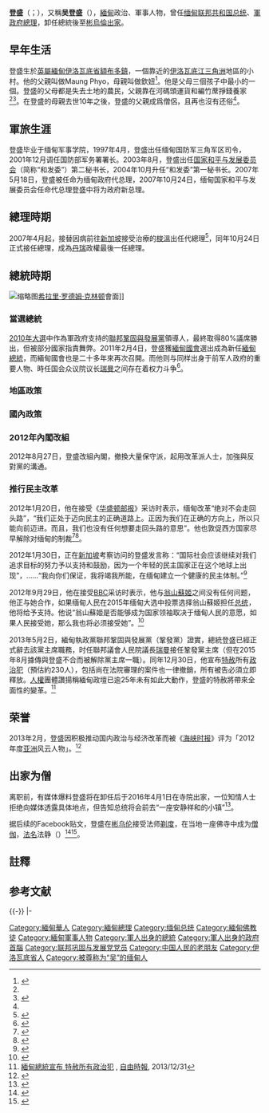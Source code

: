 {{Infobox Officeholder
|honorific-prefix = [[缅甸人名|吳]]
|name          = 登盛<br /><small>{{lang|my|သိန်းစိန်}}</small>
|image         = TheinSeinASEAN.jpg
|office        = 第8任[[緬甸總統|緬甸總統]]
|term_start    = 2011年3月30日
|term_end      = 2016年3月30日
|vicepresident = [[丁昂敏烏|丁昂敏烏]]、[[賽茂康|賽茂康]]、年吞
|succeeding    = 
|predecessor   = [[丹瑞|丹瑞]]（作为[[国家和平与发展委员会|国家和平与发展委员会]]主席）
|successor     = [[廷覺|廷覺]]
|office2       = [[緬甸聯邦總理|緬甸聯邦總理]]
|head2       = [[丹瑞|丹瑞]]
|term_start2   = 2007年10月24日 
|term_end2     = 2011年3月30日 <br /><small>代理：2007年5月17日－2007年10月24日</small>
|predecessor2  = [[梭溫|梭溫]]
|successor2    = 末任（改總統制）<br/>[[昂山素季|昂山素季]]（[[國務資政_(緬甸)|國務資政]]）
|office3      = [[国家和平与发展委员会|国家和平与发展委员会]]第一秘书长
|leader3       = [[丹瑞|丹瑞]]
|term_start3   = 2004年10月19日
|term_end3     = 2007年11月24日
|predecessor3  = [[梭溫|梭溫]]
|successor3    = [[丁昂敏乌|丁昂敏乌]]
|birth_date    = {{birth date and age|1945|4|20|df=y}}<ref>{{Cite web |url=http://www.international.gc.ca/sanctions/assets/pdfs/Burma-Birmanie_list-liste-eng.pdf |title=存档副本 |access-date=2011-02-05 |archive-date=2011-04-28 |archive-url=https://web.archive.org/web/20110428044829/http://www.international.gc.ca/sanctions/assets/pdfs/Burma-Birmanie_list-liste-eng.pdf |dead-url=yes }}</ref>
|birth_place   = {{MMR-1937}}[[伊洛瓦底省|伊洛瓦底省]][[勃生縣|勃生縣]][[額布多鎮|額布多鎮]]
|nationality   = {{RUM}}
|death_date    = 
|death_place   = 
|spouse        = Khin Khin Win
|party         = [[聯邦鞏固與發展黨|聯邦鞏固與發展黨]] <small>(2010年至今)</small>
|otherparty    = [[國家和平與發展委員會|國家和平與發展委員會]] <small>(2010年前)</small>
|residence     = 
|religion      = [[上座部佛教|上座部佛教]]
|branch        = 缅甸军队
|serviceyears  = 1968年–2010年
|rank          = [[中将|中将]]
}}
{{Burmese characters}}
{{緬甸民主運動}}
'''登盛'''（{{my|m=သိန်းစိန်|y=Thein Sein}}；{{bd|1945年|4月20日|||catIdx=Thein Sein}}），又稱'''吴登盛'''（{{Script/shn-Mymr|{{lang|my|ဦးသိန်းစိန်}}}}）{{注|1=“吳”（{{Script/shn-Mymr|{{lang|my|ဦး}}}}）為[[缅甸语|缅甸语]]中對男性的[[緬甸人名|敬稱]]，相當於[[中文|中文]]“[[先生|先生]]”一詞，並非姓氏。}}，[[緬甸|緬甸]]政治、軍事人物，曾任[[缅甸联邦共和国|缅甸联邦共和国]][[緬甸總統|总统]]、[[国家和平与发展委员会|軍政府]][[緬甸總理|總理]]，卸任總統後至[[彬烏倫|彬烏倫]][[出家|出家]]。

==早年生活==
登盛生於[[英屬緬甸|英屬緬甸]][[伊洛瓦底省|伊洛瓦底省]][[額布多鎮|額布多鎮]]，一個靠近{{le|海吉島|Haigyi Island (town)}}的[[伊洛瓦底江三角洲|伊洛瓦底江三角洲]]地區的小村。他的父親叫做Maung Phyo，母親叫做欽妞<ref name="keller">{{cite news|url=http://keller.blogs.nytimes.com/2012/09/30/a-conversation-with-president-u-thein-sein-of-myanmar/|title=A Conversation with President U Thein Sein of Myanmar|last=Keller|first=Bill|date=30 September 2012|work=New York Times|accessdate=1 October 2012|archive-date=2020-11-29|archive-url=https://web.archive.org/web/20201129202833/https://keller.blogs.nytimes.com/2012/09/30/a-conversation-with-president-u-thein-sein-of-myanmar/|dead-url=no}}</ref>。他是父母三個孩子中最小的一個。登盛的父母都是失去土地的農民，父親靠在河碼頭運貨和編竹蓆掙錢養家<ref name="keller"/><ref name="fuller">{{cite news | url=http://www.nytimes.com/2012/03/15/world/asia/a-most-unlikely-liberator-in-myanmar.html | title=A Most Unlikely Liberator in Myanmar | last=Fuller | first=Thomas | date=14 March 2012 | work=New York Times | accessdate=15 March 2012 | archive-date=2020-09-17 | archive-url=https://web.archive.org/web/20200917032335/https://www.nytimes.com/2012/03/15/world/asia/a-most-unlikely-liberator-in-myanmar.html | dead-url=no }}</ref>。在登盛的母親去世10年之後，登盛的父親成爲僧侶，且再也沒有还俗<ref name="keller"/>。

==軍旅生涯==
登盛毕业于缅甸军事学院，1997年4月，登盛出任缅甸国防军三角军区司令，2001年12月调任国防部军务署署长。2003年8月，登盛出任[[国家和平与发展委员会|国家和平与发展委员会]]（简称“和发委”）第二秘书长，2004年10月升任“和发委”第一秘书长。2007年5月18日，登盛被任命为缅甸政府代总理，2007年10月24日，缅甸国家和平与发展委员会任命代总理登盛中将为政府新总理。

==總理時期==
2007年4月起，接替因病前往[[新加坡|新加坡]]接受治療的[[梭溫|梭溫]]出任代總理<ref>{{Cite web |url=http://rulers.org/rulm2.html#myanmar |title=存档副本 |access-date=2008-01-12 |archive-date=2020-01-21 |archive-url=https://web.archive.org/web/20200121165033/http://www.rulers.org/rulm2.html#myanmar |dead-url=no }}</ref>，同年10月24日正式接任總理，成為[[丹瑞|丹瑞]]政權最後一任總理。

==總統時期==
[[File:Clinton_and_President_Thein_Sein.jpg|缩略图]][[希拉里·罗德姆·克林顿|希拉里·罗德姆·克林顿]]會面]]
===當選總統===
[[2010年緬甸議會選舉|2010年大選]]中作為軍政府支持的[[聯邦鞏固與發展黨|聯邦鞏固與發展黨]]領導人，最終取得80%議席勝出，但被部分國家指責舞弊。2011年2月4日，登盛獲[[緬甸國會|緬甸國會]]選出成為新任[[緬甸總統|緬甸總統]]，而緬甸國會也是二十多年來再次召開。而他则与同样出身于前军人政府的重要人物、時任国会众议院议长[[瑞曼|瑞曼]]之间存在着权力斗争<ref>{{cite web|url=http://www.zaobao.com/yx/yx120910_003.shtml | language= | title=缅总统与议长权争日益激烈 |publisher=联合早报 |date=2012-09-10 |accessdate= }}</ref>。

===地區政策===
===國內政策===
===2012年內閣改組===
2012年8月27日，登盛改組內閣，撤換大量保守派，起用改革派人士，加強與反對黨的溝通。

=== 推行民主改革 ===
{{main|缅甸民主改革}}
2012年1月20日，他在接受《[[华盛顿邮报|华盛顿邮报]]》采访时表示，缅甸改革“绝对不会走回头路”，“我们正处于迈向民主的正确道路上。正因为我们在正确的方向上，所以只能向前迈进。而且，我们也没有任何想要走回头路的意思”。他也敦促西方国家尽早解除对缅甸的制裁<ref>{{cite web |url=http://www.zaobao.com/yx/yx120121_001.shtml |language= |title=登盛：启动民主改革 缅甸无逆转余地 |publisher=联合早报 |date=2012-01-21 |accessdate= |archive-date=2012-01-27 |archive-url=https://web.archive.org/web/20120127044633/http://www.zaobao.com/yx/yx120121_001.shtml |dead-url=no }}</ref><ref>{{cite web |url=http://news.ifeng.com/world/detail_2012_01/20/12103362_0.shtml |language= |title=缅甸总统首次接受西方媒体采访 称民主改革绝不回头 |publisher=环球网 |date=2012年1月20日 |accessdate= |archive-date=2019年6月4日 |archive-url=https://web.archive.org/web/20190604040332/http://news.ifeng.com/world/detail_2012_01/20/12103362_0.shtml |dead-url=no }}</ref>。

2012年1月30日，正在[[新加坡|新加坡]]考察访问的登盛发言称：“国际社会应该继续对我们追求目标的努力予以支持和鼓励，因为一个年轻的民主国家正在这个地球上出现”，……“我向你们保证，我将竭我所能，在缅甸建立一个健康的民主体制。”<ref>{{cite web |url=http://news.163.com/12/0130/23/7P27CN4L00014JB6.html |language= |title=缅甸总统承诺建立健康民主体制 |publisher=环球时报 |date=2012-01-30 |accessdate= |archive-url=https://web.archive.org/web/20120203144516/http://news.163.com/12/0130/23/7P27CN4L00014JB6.html |archive-date=2012-02-03 |dead-url=yes }}</ref>

2012年9月29日，他在接受[[BBC|BBC]]采访时表示，他与[[翁山蘇姬|翁山蘇姬]]之间没有任何问题，他正与她合作，如果缅甸人民在2015年缅甸大选中投票选择翁山蘇姬担任[[缅甸总统|总统]]，他将给予支持。他说“翁山蘇姬是否能够成为国家领袖取决于缅甸人民的意愿，如果人民接受她，那么我也将必须接受她”。<ref>{{cite web|url=http://realtime.zaobao.com/2012/09/jg120930_013.shtml|language=|title=缅甸总统登盛称支持昂山素季当总统|publisher=联合早报|date=|accessdate=}}{{dead link|date=2018年3月 |bot=InternetArchiveBot |fix-attempted=yes }}</ref>

2013年5月2日，緬甸執政黨聯邦鞏固與發展黨（鞏發黨）證實，總統登盛已經正式辭去該黨主席職務，时任聯邦議會人民院議長[[瑞曼|瑞曼]]接任鞏發黨主席（但在2015年8月據傳與登盛不合而被解除黨主席一職）。同年12月30日，他宣布[[特赦|特赦]]所有[[政治犯|政治犯]]（預估約230人），包括尚在法院審理的案件也一律撤銷，所有被告必須立即釋放。[[人權|人權]]團體讚揚稱緬甸政壇已逾25年未有如此大動作，登盛的特赦將帶來全面性的變革。<ref>[http://iservice.libertytimes.com.tw/liveNews/news.php?no=927916&type=%E5%9C%8B%E9%9A%9B 緬甸總統宣布 特赦所有政治犯] {{webarchive|url=https://web.archive.org/web/20140107165858/http://iservice.libertytimes.com.tw/liveNews/news.php?type=%E5%9C%8B%E9%9A%9B&no=927916 |date=2014-01-07 }}, [[自由時報|自由時報]], 2013/12/31</ref>

== 荣誉 ==
2013年2月，登盛因积极推动国内政治与经济改革而被《[[海峡时报|海峡时报]]》评为「2012年度[[亚洲|亚洲]]风云人物」。<ref >{{cite web|url=http://www.zaobao.com/yx/yx130228_005.shtml | language= | title=登盛获年度亚洲风云人物奖 |publisher=联合早报 |date=2013-02-28 |accessdate= }}</ref>

== 出家为僧 ==

离职前，有媒体爆料登盛将在卸任后于2016年4月1日在寺院出家，一位知情人士拒绝向媒体透露具体地点，但告知总统将会前去“一座安静祥和的小镇”<ref>{{Cite web|url=http://www.dvb.no/news/ex-president-thein-sein-to-ordain-as-monk-report/61495|archive-url=https://web.archive.org/web/20160404040626/http://www.dvb.no/news/ex-president-thein-sein-to-ordain-as-monk-report/61495|dead-url=yes|archive-date=2016-04-04|title=Ex-president Thein Sein to ordain as monk: report- DVB Multimedia Group|website=DVB Multimedia Group|language=en-US}}</ref>。

据后续的Facebook贴文，登盛在[[彬乌伦|彬乌伦]]接受{{tsl|en|Ashin Nandamalabhivamsa|南登慕喇弼班沙}}法师[[出家_(佛教)|剃度]]，在当地一座佛寺中成为[[僧伽|僧伽]]，[[法名和法號|法名]]法静（{{lang|en|U Santi Dhamma}}）<ref>{{Cite web|url=https://www.facebook.com/bhikkhu.bhaddiya/posts/933425030111450|title=Myanmar Ex-president Mr. U Thein Sein... - Bhikkhu Bhaddiya|website=Facebook}}</ref><ref>{{Cite web|url=http://www.irrawaddy.com/burma/burmas-former-president-thein-sein-joins-monkhood.html|title=Burma's Former President Thein Sein Joins Monkhood|website=The Irrawaddy|language=en-US|access-date=2021-02-16|archive-date=2016-08-13|archive-url=https://web.archive.org/web/20160813164907/http://www.irrawaddy.com/burma/burmas-former-president-thein-sein-joins-monkhood.html|dead-url=no}}</ref>。

== 註釋 ==
{{NoteFoot}}

== 参考文献 ==
{{Reflist|30em}}

{{-}}
{{s-start}}
{{s-off}}
{{s-before|[[丹瑞|丹瑞]]|[[国家和平与发展委员会|国家和平与发展委员会]]主席}}
{{s-title|[[緬甸國家元首|緬甸國家元首]]|2011年 - 2016年}}
{{s-after|[[廷觉|廷觉]]|rows=2}}
|-
{{s-before|[[蘇貌|蘇貌]]|（1988年）}}
{{s-title|[[緬甸總統|緬甸總統]]|2011年 - 2016年}}
{{s-gov}}
{{s-before|[[梭溫|梭溫]]}}
{{s-title|[[緬甸總理|緬甸總理]]|2007年－2011年}}
{{s-after|改總統制|[[昂山素季|昂山素季]]<br />（[[國務資政|國務資政]]）}}
{{s-end}}

{{緬甸國家元首}}
{{緬甸總理}}

{{DEFAULTSORT:Thein Sein}}
[[Category:緬甸華人|Category:緬甸華人]]
[[Category:緬甸總理|Category:緬甸總理]]
[[Category:缅甸总统|Category:缅甸总统]]
[[Category:緬甸佛教徒|Category:緬甸佛教徒]]
[[Category:緬甸軍事人物|Category:緬甸軍事人物]]
[[Category:軍人出身的總統|Category:軍人出身的總統]]
[[Category:軍人出身的政府首腦|Category:軍人出身的政府首腦]]
[[Category:联邦巩固与发展党党员|Category:联邦巩固与发展党党员]]
[[Category:中国人民的老朋友|Category:中国人民的老朋友]]
[[Category:伊洛瓦底省人|Category:伊洛瓦底省人]]
[[Category:被尊称为“吴”的缅甸人|Category:被尊称为“吴”的缅甸人]]